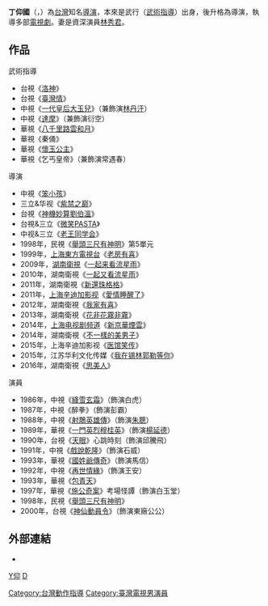 {{unreferenced|time=2011-08-16T10:00:56+00:00}}
{{藝人
|姓名 = 丁仰國
|類型 = 導演
|圖片 =<!--建議使用自由版權圖像-->
|圖片尺寸 =
|圖片簡介 =
|本名 =
|外文名 =
|外文 = 
|羅馬拼音 = Ting Yang-Kuo
|英文名 =
|暱稱 =
|其他藝名 =
|國籍 = {{ROC}}
|民族 =
|籍貫 =
|出生日期 = {{birth date||12|25}}
|出生地點 = {{TWN}}
|逝世日期 =
|逝世地點 =
|職業 = 導演
|語言 =
|教育程度 =
|宗教信仰 =
|配偶 = [[林秀君|林秀君]]
|兒女 = 2，包括：[[丁巧唯|丁巧唯]]
|父母 =
|出道地點 =
|出道作 =
|出道日期 =
|代表作 =
|活躍年代 =
|經紀公司 =
|網站 =
|獎項 =
|IMDb = 2145337
|電視劇 =
}}

'''丁仰國'''（{{lang|en|'''Ting Yang-Kuo'''}}，{{bd||12月25日|catIdx=D丁}}）為[[台灣|台灣]]知名[[導演|導演]]，本來是武行（[[武術指導|武術指導]]）出身，後升格為導演，執導多部[[電視劇|電視劇]]。妻是資深演員[[林秀君|林秀君]]。

==作品==
;武術指導
*台視《[[洛神_(1994年歌仔戲)|洛神]]》
*台視《[[臺灣情|臺灣情]]》
*中視《[[一代皇后大玉兒|一代皇后大玉兒]]》（兼飾演[[林丹汗|林丹汗]]）
*中視《[[達摩_(中視電視劇)|達摩]]》（兼飾演衍空）
*華視《[[八千里路雲和月_(1988年電視劇)|八千里路雲和月]]》
*華視《秦俑》
*華視《[[懷玉公主|懷玉公主]]》
*華視《乞丐皇帝》（兼飾演常遇春）
;導演
*中視《[[笨小孩_(台灣電視劇)|笨小孩]]》
*三立&华视《[[紫禁之巅|紫禁之巅]]》
*台視《[[神機妙算劉伯溫|神機妙算劉伯溫]]》
*台視&三立《[[微笑PASTA|微笑PASTA]]》
*中视&三立《[[老王同学会|老王同学会]]》
*1998年，民視《[[舉頭三尺有神明|舉頭三尺有神明]]》第5單元
*1999年，[[上海東方電視台|上海東方電視台]]《[[老房有喜|老房有喜]]》
*2009年，[[湖南衛視|湖南衛視]]《[[一起来看流星雨|一起来看流星雨]]》
*2010年，湖南衛視《[[一起又看流星雨|一起又看流星雨]]》
*2011年，湖南衛視《[[新還珠格格|新還珠格格]]》
*2011年，[[上海克顿文化传媒有限公司|上海辛迪加影视]]《[[愛情睡醒了|愛情睡醒了]]》
*2012年，湖南衛視《[[我家有喜|我家有喜]]》
*2013年，湖南衛視《[[花非花霧非霧|花非花霧非霧]]》
*2014年，[[上海电视台|上海电视剧频道]]《[[新京華煙雲|新京華煙雲]]》
*2014年，湖南衛視《[[不一樣的美男子|不一樣的美男子]]》
*2015年，上海辛迪加影视《[[医馆笑传|医馆笑传]]》
*2015年，江苏华利文化传媒《[[我在锡林郭勒等你|我在锡林郭勒等你]]》
*2016年，湖南衛視《[[思美人|思美人]]》
;演員
*1986年，中視《[[絳雪玄霜|絳雪玄霜]]》（飾演白虎）
*1987年，中視《醉拳》（飾演彭霸）
*1988年，中視《[[射鵰英雄傳_(1988年電視劇)|射鵰英雄傳]]》（飾演[[朱聰|朱聰]]）
*1989年，華視《[[一門英烈穆桂英|一門英烈穆桂英]]》（飾演[[楊延德|楊延德]]）
*1990年，台視《[[天眼_(台灣電視劇)|天眼]]》心跳時刻（飾演邱騰飛）
*1991年，中視《[[戲說乾隆_(中視)|戲說乾隆]]》（飾演石威）
*1993年，華視《[[國姓爺傳奇|國姓爺傳奇]]》（飾演馬信）
*1992年，中視《[[再世情緣|再世情緣]]》（飾演王安）
*1993年，華視《[[包青天_(1993年電視劇)|包青天]]》
*1997年，華視《[[施公奇案|施公奇案]]》考場怪譚（飾演白玉堂）
*1998年，民視《[[舉頭三尺有神明|舉頭三尺有神明]]》
*2000年，台視《[[神仙動員令|神仙動員令]]》（飾演東廠公公）

==外部連結==
*{{Sinaweibo|2034512281}}

[[分类:丁姓|Y仰]]
[[分类:臺灣電視劇導演|D]]
[[Category:台灣動作指導|Category:台灣動作指導]]
[[Category:臺灣電視男演員|Category:臺灣電視男演員]]